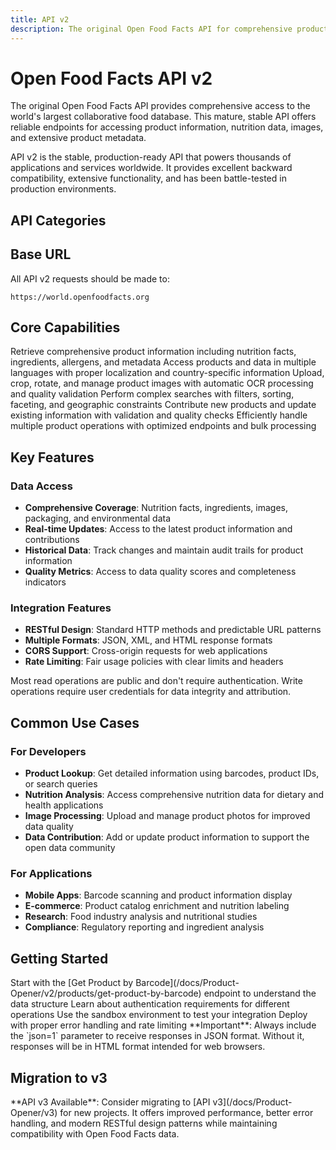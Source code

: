 ```yaml
---
title: API v2
description: The original Open Food Facts API for comprehensive product data access and management - stable, production-ready, and widely adopted
---
```



# Open Food Facts API v2

The original Open Food Facts API provides comprehensive access to the world's largest collaborative food database. This mature, stable API offers reliable endpoints for accessing product information, nutrition data, images, and extensive product metadata.

<Callout type="info">
  API v2 is the stable, production-ready API that powers thousands of
  applications and services worldwide. It provides excellent backward
  compatibility, extensive functionality, and has been battle-tested in
  production environments.
</Callout>

## API Categories

<Cards>
  <Card
    title="Products"
    description="Retrieve and manage product information, including barcode lookup and product updates"
    href="/docs/Product-Opener/v2/products"
  />
  <Card
    title="Search"
    description="Search for products using various criteria and filters"
    href="/docs/Product-Opener/v2/search"
  />
  <Card
    title="Images"
    description="Upload, crop, rotate, and manage product images with OCR processing"
    href="/docs/Product-Opener/v2/images"
  />
  <Card
    title="Authentication"
    description="Session management, user authentication, and access control mechanisms"
    href="/docs/Product-Opener/v2/authentication"
  />
  <Card
    title="Personal Search"
    description="Personalized product searches with preference management and filtering"
    href="/docs/Product-Opener/v2/personal-search"
  />
  <Card
    title="Nutrients"
    description="Access nutrition data and nutrient information for products"
    href="/docs/Product-Opener/v2/nutrients"
  />
  <Card
    title="OCR"
    description="Optical Character Recognition for extracting text from product images"
    href="/docs/Product-Opener/v2/ocr"
  />
  <Card
    title="Suggestions"
    description="Get suggestions for product data completion and improvements"
    href="/docs/Product-Opener/v2/suggestions"
  />
</Cards>

## Base URL

All API v2 requests should be made to:

```
https://world.openfoodfacts.org
```

## Core Capabilities

<Steps>
  <Step title="Product Data Access">
    Retrieve comprehensive product information including nutrition facts,
    ingredients, allergens, and metadata
  </Step>
  <Step title="Multi-language Support">
    Access products and data in multiple languages with proper localization and
    country-specific information
  </Step>
  <Step title="Image Management">
    Upload, crop, rotate, and manage product images with automatic OCR
    processing and quality validation
  </Step>
  <Step title="Advanced Search">
    Perform complex searches with filters, sorting, faceting, and geographic
    constraints
  </Step>
  <Step title="Data Contribution">
    Contribute new products and update existing information with validation and
    quality checks
  </Step>
  <Step title="Batch Operations">
    Efficiently handle multiple product operations with optimized endpoints and
    bulk processing
  </Step>
</Steps>

## Key Features

### Data Access

- **Comprehensive Coverage**: Nutrition facts, ingredients, images, packaging, and environmental data
- **Real-time Updates**: Access to the latest product information and contributions
- **Historical Data**: Track changes and maintain audit trails for product information
- **Quality Metrics**: Access to data quality scores and completeness indicators

### Integration Features

- **RESTful Design**: Standard HTTP methods and predictable URL patterns
- **Multiple Formats**: JSON, XML, and HTML response formats
- **CORS Support**: Cross-origin requests for web applications
- **Rate Limiting**: Fair usage policies with clear limits and headers

<Callout type="success">
  Most read operations are public and don't require authentication. Write
  operations require user credentials for data integrity and attribution.
</Callout>

## Common Use Cases

### For Developers

- **Product Lookup**: Get detailed information using barcodes, product IDs, or search queries
- **Nutrition Analysis**: Access comprehensive nutrition data for dietary and health applications
- **Image Processing**: Upload and manage product photos for improved data quality
- **Data Contribution**: Add or update product information to support the open data community

### For Applications

- **Mobile Apps**: Barcode scanning and product information display
- **E-commerce**: Product catalog enrichment and nutrition labeling
- **Research**: Food industry analysis and nutritional studies
- **Compliance**: Regulatory reporting and ingredient analysis

## Getting Started

<Steps>
  <Step title="Explore the API">
    Start with the [Get Product by
    Barcode](/docs/Product-Opener/v2/products/get-product-by-barcode) endpoint
    to understand the data structure
  </Step>
  <Step title="Understand Authentication">
    Learn about authentication requirements for different operations
  </Step>
  <Step title="Test Integration">
    Use the sandbox environment to test your integration
  </Step>
  <Step title="Go Live">
    Deploy with proper error handling and rate limiting
  </Step>
</Steps>

<Callout type="warn">
  **Important**: Always include the `json=1` parameter to receive responses in
  JSON format. Without it, responses will be in HTML format intended for web
  browsers.
</Callout>

## Migration to v3

<Callout type="info">
  **API v3 Available**: Consider migrating to [API v3](/docs/Product-Opener/v3)
  for new projects. It offers improved performance, better error handling, and
  modern RESTful design patterns while maintaining compatibility with Open Food
  Facts data.
</Callout>
